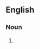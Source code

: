{{also|Restatements}}

==English==

===Noun===
{{head|en|noun form}}

# {{plural of|en|restatement}}